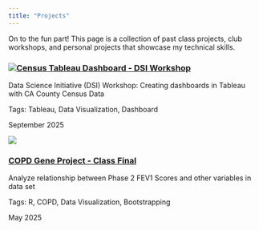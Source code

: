 ```yaml
---
title: "Projects"
---
```


On to the fun part! This page is a collection of past class projects, club workshops, and personal projects that showcase my technical skills.

::::: grid
::: card
### ![](project-thumbnails/CA-tableau.png)[Census Tableau Dashboard - DSI Workshop](projects/DSI_tableau_workshop.html)

Data Science Initiative (DSI) Workshop: Creating dashboards in Tableau with CA County Census Data

Tags: Tableau, Data Visualization, Dashboard

September 2025
:::
::: card
![](project-thumbnails/COPD.png)

### [COPD Gene Project - Class Final](projects/COPD_gene_project.html)

Analyze relationship between Phase 2 FEV1 Scores and other variables in data set

Tags: R, COPD, Data Visualization, Bootstrapping

May 2025
:::

:::::
